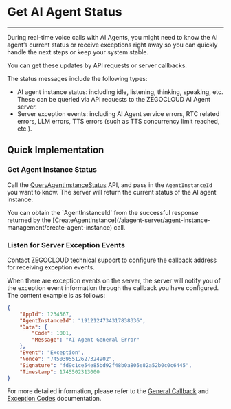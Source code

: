 # Get AI Agent Status

---

During real-time voice calls with AI Agents, you might need to know the AI agent’s current status or receive exceptions right away so you can quickly handle the next steps or keep your system stable.

You can get these updates by API requests or server callbacks.

The status messages include the following types:
- AI agent instance status: including idle, listening, thinking, speaking, etc. These can be queried via API requests to the ZEGOCLOUD AI Agent server.
- Server exception events: including AI Agent service errors, RTC related errors, LLM errors, TTS errors (such as TTS concurrency limit reached, etc.).

## Quick Implementation

### Get Agent Instance Status

Call the <a href="/aiagent-server/agent-instance-control/query-agent-instance-status">QueryAgentInstanceStatus</a> API, and pass in the `AgentInstanceId` you want to know. The server will return the current status of the AI agent instance.

<Note title="Note">
You can obtain the `AgentInstanceId` from the successful response returned by the [CreateAgentInstance](/aiagent-server/agent-instance-management/create-agent-instance) call.
</Note>

### Listen for Server Exception Events

Contact ZEGOCLOUD technical support to configure the callback address for receiving exception events.

When there are exception events on the server, the server will notify you of the exception event information through the callback you have configured. The content example is as follows:

```json
{
    "AppId": 1234567,
    "AgentInstanceId": "1912124734317838336",
    "Data": {
        "Code": 1001,
        "Message": "AI Agent General Error"
    },
    "Event": "Exception",
    "Nonce": "7450395512627324902",
    "Signature": "fd9c1ce54e85bd92f48b0a805e82a52b0c0c6445",
    "Timestamp": 1745502313000
}
```

For more detailed information, please refer to the [General Callback](/aiagent-server/callbacks/general-callback) and [Exception Codes](/aiagent-server/callbacks/exception-codes) documentation.
